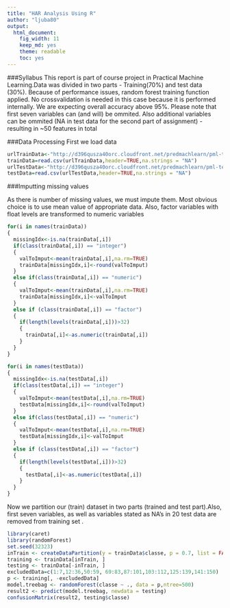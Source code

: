 ```yaml
---
title: "HAR Analysis Using R"
author: "ljuba80"
output:
  html_document:
    fig_width: 11
    keep_md: yes
    theme: readable
    toc: yes
---
```

###Syllabus
This report is part of course project in Practical Machine Learning.Data was divided in two parts - Training(70%) and test data (30%). Because of performance
issues, random forest training function applied. No crossvalidation is needed in 
this case because it is performed internally. We are expecting overall accuracy above 95%. Please note that first seven variables can (and will) be ommited. Also additional variables can be ommited (NA in test data for the second part of assignment) - resulting in ~50 features in total

###Data Processing
First we load data
```r
urlTrainData<-"http://d396qusza40orc.cloudfront.net/predmachlearn/pml-training.csv?accessType=DOWNLOAD"
trainData=read.csv(urlTrainData,header=TRUE,na.strings = "NA")
urlTestData<-"http://d396qusza40orc.cloudfront.net/predmachlearn/pml-testing.csv?accessType=DOWNLOAD"
testData=read.csv(urlTestData,header=TRUE,na.strings = "NA")
```


###Imputting missing values

As there is number of missing values, we must impute them. Most obvious choice is
to use mean value of appropriate data. Also, factor variables with float levels are transformed to numeric variables
```r
for(i in names(trainData))
{
  missingIdx<-is.na(trainData[,i]) 
  if(class(trainData[,i]) == "integer")
  {
    valToImput<-mean(trainData[,i],na.rm=TRUE)
    trainData[missingIdx,i]<-round(valToImput)
  }
  else if(class(trainData[,i]) == "numeric")
  {
    valToImput<-mean(trainData[,i],na.rm=TRUE)
    trainData[missingIdx,i]<-valToImput
  }
  else if (class(trainData[,i]) == "factor")
  {
    if(length(levels(trainData[,i]))>32)
    {
      trainData[,i]<-as.numeric(trainData[,i])
    }  
  }
}

for(i in names(testData))
{
  missingIdx<-is.na(testData[,i]) 
  if(class(testData[,i]) == "integer")
  {
    valToImput<-mean(testData[,i],na.rm=TRUE)
    testData[missingIdx,i]<-round(valToImput)
  }
  else if(class(testData[,i]) == "numeric")
  {
    valToImput<-mean(testData[,i],na.rm=TRUE)
    testData[missingIdx,i]<-valToImput
  }
  else if (class(testData[,i]) == "factor")
  {
    if(length(levels(testData[,i]))>32)
    {
      testData[,i]<-as.numeric(testData[,i])
    } 
  }  
}
```

Now we partition our (train) dataset in two parts (trained and test part).Also, first seven variables, as well as variables stated as NA's in 20 test data are removed from training set .
```r
library(caret)
library(randomForest)
set.seed(32323)
inTrain <- createDataPartition(y = trainData$classe, p = 0.7, list = FALSE)
training <- trainData[inTrain, ]
testing <- trainData[-inTrain, ]
excludedData=c(1:7,12:36,50:59, 69:83,87:101,103:112,125:139,141:150)
p <- training[, -excludedData]
model.treebag <- randomForest(classe ~ ., data = p,ntree=500)
result2 <- predict(model.treebag, newdata = testing)
confusionMatrix(result2, testing$classe)
```